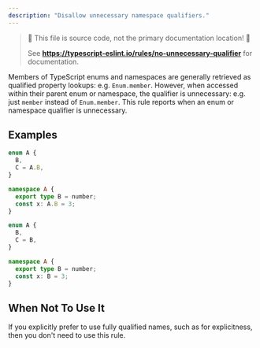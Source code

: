 ```yaml
---
description: "Disallow unnecessary namespace qualifiers."
---
```



> 🛑 This file is source code, not the primary documentation location! 🛑
>
> See **https://typescript-eslint.io/rules/no-unnecessary-qualifier** for documentation.

Members of TypeScript enums and namespaces are generally retrieved as qualified property lookups: e.g. `Enum.member`.
However, when accessed within their parent enum or namespace, the qualifier is unnecessary: e.g. just `member` instead of `Enum.member`.
This rule reports when an enum or namespace qualifier is unnecessary.

## Examples

<Tabs>
<TabItem value="❌ Incorrect">

```ts
enum A {
  B,
  C = A.B,
}
```

```ts
namespace A {
  export type B = number;
  const x: A.B = 3;
}
```

</TabItem>
<TabItem value="✅ Correct">

```ts
enum A {
  B,
  C = B,
}
```

```ts
namespace A {
  export type B = number;
  const x: B = 3;
}
```

</TabItem>
</Tabs>

## When Not To Use It

If you explicitly prefer to use fully qualified names, such as for explicitness, then you don't need to use this rule.

